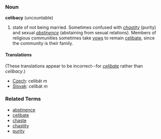 ===Noun===
'''celibacy''' (uncountable)

# state of not being married.  Sometimes confused with ''[[chastity]]'' (purity) and sexual ''[[abstinence]]'' (abstaining from sexual relations).  Members of religious communities sometimes take [[vow]]s to remain [[celibate]], since the community is their family.

====Translations====
(These translations appear to be incorrect--for ''[[celibate]]'' rather than ''celibacy''.)

*[[Czech]]: celibát  ''m''
*[[Slovak]]: celibát ''m''

===Related Terms===
*[[abstinence]]
*[[celibate]]
*[[chaste]]
*[[chastity]]
*[[purity]]